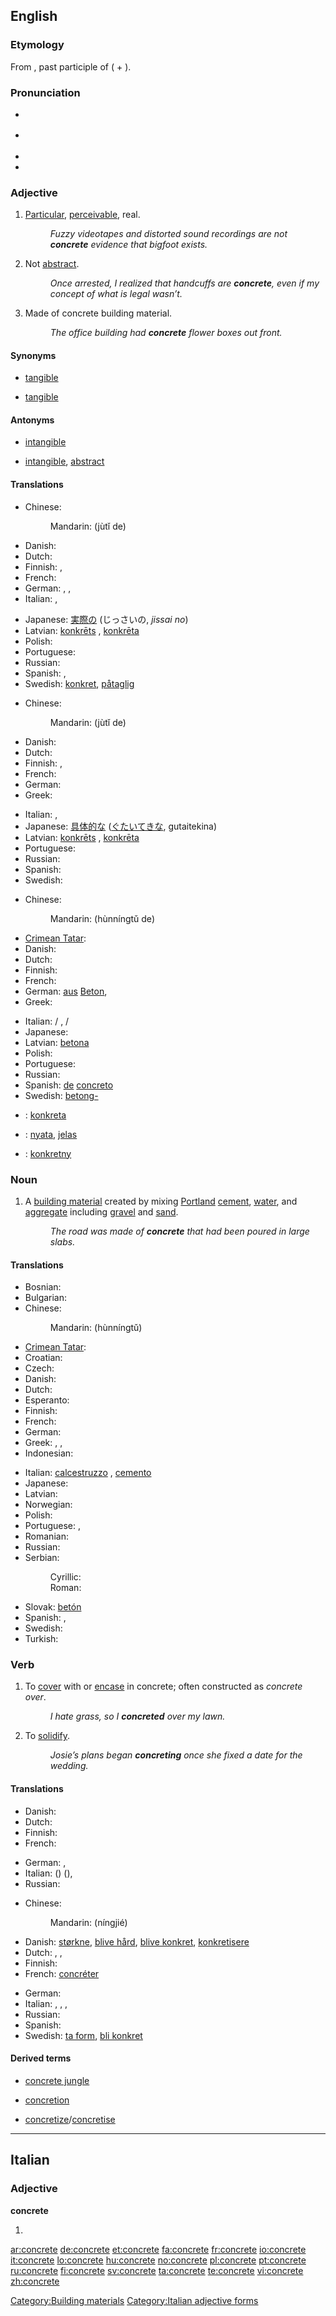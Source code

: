 {{wikipedia|dab=concrete (disambiguation)|concrete}}
==English==

===Etymology===
From {{etyl|la}} {{term|concretus|lang=la}}, past participle of {{term|concrescere|lang=la}} ({{term|com-|lang=la}} + {{term|crescere|lang=la}}).

===Pronunciation===
* {{a|UK}} {{IPA|/ˈkɒŋkriːt/}}
* {{a|US}} {{IPA|/ˈkɑːnkriːt/}}
* {{audio|en-us-concrete.ogg|Audio (US)}}
* {{rhymes|iːt}}

===Adjective===
{{en-adj}}

# [[particular|Particular]], [[perceivable]], real.
#: ''Fuzzy videotapes and distorted sound recordings are not '''concrete''' evidence that bigfoot exists.''
# Not [[abstract]].
#: ''Once arrested, I realized that handcuffs are '''concrete''', even if my concept of what is legal wasn’t.''
# Made of concrete building material.
#: ''The office building had '''concrete''' flower boxes out front.''

====Synonyms====
* {{sense|perceivable}} [[tangible]]
* {{sense|not abstract}} [[tangible]]

====Antonyms====
* {{sense|perceivable}} [[intangible]]
* {{sense|not abstract}} [[intangible]], [[abstract]]

====Translations====
{{trans-top|particular, perceivable, real}}
* Chinese:
*: Mandarin: {{zh-ts|[[具體]]的|[[具体]]的}} (jùtǐ de)
* Danish: {{t-|da|konkret}}
* Dutch: {{t+|nl|concreet}}
* Finnish: {{t+|fi|konkreettinen}}, {{t-|fi|kouriintuntuva}}
* French: {{t+|fr|concret}}
* German: {{t+|de|konkret}}, {{t+|de|bestimmt}}, {{t+|de|genau}}
* Italian: {{t+|it|concreto}}, {{t+|it|reale}}
{{trans-mid}}
* Japanese: [[実際]]の (じっさいの, ''jissai no'')
* Latvian: [[konkrēts]] {{m}}, [[konkrēta]] {{f}}
* Polish: {{t-|pl|konkretny}}
* Portuguese: {{t+|pt|concreto}}
* Russian: {{t+|ru|конкретный|tr=konkrétnyj|sc=Cyrl}}
* Spanish: {{t-|es|concreto}}, {{t-|es|específico}}
* Swedish: [[konkret]], [[påtaglig]]
{{trans-bottom}}

{{trans-top|not abstract}}
* Chinese:
*: Mandarin: {{zh-ts|[[具體]]的|[[具体]]的}} (jùtǐ de)
* Danish: {{t-|da|konkret}}
* Dutch: {{t+|nl|concreet}}
* Finnish: {{t+|fi|konkreettinen}}, {{t-|fi|kouriintuntuva}}
* French: {{t+|fr|concret}}
* German: {{t+|de|konkret}}
* Greek: {{t+|el|συγκεκριμένος|tr=sinkekriménos|sc=Grek}}
{{trans-mid}}
* Italian: {{t+|it|concreto}}, {{t+|it|reale}}
* Japanese: [[具体的な]] ([[ぐたいてきな]], gutaitekina)
* Latvian: [[konkrēts]] {{m}}, [[konkrēta]] {{f}}
* Portuguese: {{t+|pt|concreto}}
* Russian: {{t+|ru|конкретный|tr=konkrétnyj|sc=Cyrl}}
* Spanish: {{t-|es|concreto}}
* Swedish: {{t+|sv|konkret}}
{{trans-bottom}}

{{trans-top|made of concrete}}
* Chinese:
*: Mandarin: {{zh-ts|[[混凝土]]的|[[混凝土]]的}} (hùnníngtǔ de)
* [[Crimean Tatar]]: {{tø|crh|beton|xs=Crimean Tatar}}
* Danish: {{t-|da|beton|alt=beton-}}
* Dutch: {{t-|nl|betonnen}}
* Finnish: {{t+|fi|betoni|alt=betoni-}}
* French: {{t+|fr|de}} {{t+|fr|béton}}
* German: [[aus]] [[Beton]], {{t+|de|Beton|alt=Beton-}}
* Greek: {{t-|el|τσιμεντένιος|tr=tsimedénios|sc=Grek}}
{{trans-mid}}
* Italian: {{t+|it|in}} / {{t+|it|di}} {{t+|it|calcestruzzo}}, {{t+|it|in}} / {{t+|it|di}} {{t+|it|cemento}}
* Japanese: {{t+|ja|コンクリート|alt=コンクリートの|tr=konkurīto no|sc=Jpan}}
* Latvian: [[betona]]
* Polish: {{t-|pl|betonowy}}
* Portuguese: {{t+|pt|concreto}}
* Russian: {{t+|ru|бетонный|tr=betónnyj|sc=Cyrl}}
* Spanish: [[de]] [[concreto]]
* Swedish: [[betong-]]
{{trans-bottom}}

{{checktrans-top}}
* {{ttbc|Esperanto}}: [[konkreta]]
{{checktrans-mid}}
* {{ttbc|Indonesian}}: [[nyata]], [[jelas]]
* {{ttbc|Polish}}: [[konkretny]]
{{checktrans-bottom}}

===Noun===
{{wikipedia}}
{{en-noun|-}}

# A [[building material]] created by mixing [[Portland]] [[cement]], [[water]], and [[aggregate]] including [[gravel]] and [[sand]].
#: ''The road was made of '''concrete''' that had been poured in large slabs.''

====Translations====
{{trans-top|building material}}
* Bosnian: {{t-|bs|beton|m}}
* Bulgarian: {{t-|bg|бетон|m|tr=betón|sc=Cyrl}}
* Chinese:
*: Mandarin: {{zh-ts|混凝土|混凝土}} (hùnníngtǔ)
* [[Crimean Tatar]]: {{tø|crh|beton|xs=Crimean Tatar}}
* Croatian: {{t-|hr|beton|m}}
* Czech: {{t-|cs|beton|m}}
* Danish: {{t-|da|beton}}
* Dutch: {{t+|nl|beton|n}}
* Esperanto: {{t-|eo|betono|xs=Esperanto}}
* Finnish: {{t+|fi|betoni}}
* French: {{t+|fr|béton|m}}
* German: {{t+|de|Beton|m}}
* Greek: {{t+|el|σκυρόδεμα|n|tr=skiróðema|sc=Grek}}, {{t+|el|μπετόν|n|tr=betón|sc=Grek}}, {{t+|el|τσιμέντο|n|tr=tsimédo|sc=Grek}}
* Indonesian: {{t-|id|beton|xs=Indonesian}}
{{trans-mid}}
* Italian: [[calcestruzzo]] {{m}}, {{i|colloquial}} [[cemento]] {{m}}
* Japanese: {{t+|ja|コンクリート|tr=konkurīto|sc=Jpan}}
* Latvian: {{t-|lv|betons|m|xs=Latvian}}
* Norwegian: {{t-|no|betong|m}}
* Polish: {{t+|pl|beton|m}}
* Portuguese: {{t-|pt|betão|m}}, {{t+|pt|concreto|m}}
* Romanian: {{t+|ro|beton|n}}
* Russian: {{t+|ru|бетон|m|tr=betón|sc=Cyrl}}
* Serbian:
*: Cyrillic: {{t+|sr|бетон|m|sc=Cyrl}}
*: Roman: {{t-|sr|beton|m}}
* Slovak: [[betón]] {{m}}
* Spanish: {{t-|es|hormigón|m}}, {{t-|es|concreto|m}}
* Swedish: {{t-|sv|betong|c}}
* Turkish: {{t+|tr|beton}}
{{trans-bottom}}

===Verb===
{{en-verb|concret|ing}}

# To [[cover]] with or [[encase]] in concrete; often constructed as ''concrete over''.
#: ''I hate grass, so I '''concreted''' over my lawn.''
# To [[solidify]].
#: ''Josie’s plans began '''concreting''' once she fixed a date for the wedding.''

====Translations====
{{trans-top|cover with concrete}}
* Danish: {{t+|da|gøre}} {{t+|da|til}} {{t+|da|en}} {{t-|da|fast}} {{t+|da|masse}}
* Dutch: {{t|nl|betonneren}}
* Finnish: {{t-|fi|betonoida}}
* French: {{t+|fr|bétonner}}
{{trans-mid}}
* German: {{t-|de|betonieren}}, {{t-|de|einbetonieren}}
* Italian: {{t+|it|coprire}} ({{t-|it|ricoprire}}) {{t+|it|di}} {{t+|it|calcestruzzo}} ({{t||it|cemento}}), {{t-|it|cementificare}}
* Russian: {{t+|ru|бетонировать|tr=betonírovat’|sc=Cyrl}}
{{trans-bottom}}

{{trans-top|solidify}}
* Chinese:
*: Mandarin: {{zh-ts|凝結|凝结}} (níngjié)
* Danish: [[størkne]], [[blive hård]], [[blive konkret]], [[konkretisere]]
* Dutch: {{t|nl|concretiseren}}, {{t+|nl|concreet}} {{t+|nl|worden}}, {{t+|nl|vorm}} {{t+|nl|aannemen}}
* Finnish: {{t-|fi|konkretisoitua}}
* French: [[concréter]] {{i|old}}
{{trans-mid}}
* German: {{t-|de|konkretisieren}}
* Italian: {{t-|it|solidificare}}, {{t-|it|solidificarsi}}, {{t-|it|concretizzare}}, {{t-|it|concretizzarsi}}
* Russian: {{t+|ru|твердеть|tr=tverdét’|sc=Cyrl}}
* Spanish: {{t-|es|concretizar}}
* Swedish: [[ta form]], [[bli konkret]]
{{trans-bottom}}

====Derived terms====
{{rel-top3|Terms derived from the adjective, noun, or verb "concrete"}}
* [[concrete jungle]]
{{rel-mid3}}
* [[concretion]]
{{rel-mid3}}
* [[concretize]]/[[concretise]]
{{rel-bottom}}

{{rfc|feminine plural?}}

[[Category:Building materials]]

----

==Italian==

===Adjective===
'''concrete''' {{p}}

# {{feminine of|concreto}}

[[Category:Italian adjective forms]]

[[ar:concrete]]
[[de:concrete]]
[[et:concrete]]
[[fa:concrete]]
[[fr:concrete]]
[[io:concrete]]
[[it:concrete]]
[[lo:concrete]]
[[hu:concrete]]
[[no:concrete]]
[[pl:concrete]]
[[pt:concrete]]
[[ru:concrete]]
[[fi:concrete]]
[[sv:concrete]]
[[ta:concrete]]
[[te:concrete]]
[[vi:concrete]]
[[zh:concrete]]